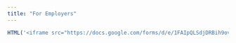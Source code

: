 ```yaml
---
title: "For Employers"
---
```


```r
HTML('<iframe src="https://docs.google.com/forms/d/e/1FAIpQLSdjDRBih9ovgEw015Yl3g3dN7nxR03A82ttWbBJmV6_xtCMdw/viewform?embedded=true" width="760" height="500" frameborder="0" marginheight="0" marginwidth="0">Loading...</iframe>')
```

